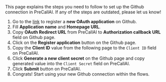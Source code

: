 
<Info>
    This page explains the steps you need to follow to set up the Github
    connection in PreCallAI. If any of the steps are outdated, please let us know!
</Info>

1. Go to the [link](https://github.com/settings/applications/new) to register a **new OAuth application** on Github.
2. Fill **Application name** and **Homepage URL**.
3. Copy **OAuth Redirect URL** from PreCallAI to **Authorization callback URL** field on Github page.
4. Click on the **Register application** button on the Github page.
5. Copy the **Client ID** value from the following page to the `Client ID` field on PreCallAI.
6. Click **Generate a new client secret** on the Github page and copy generated value into the `Client Secret` field on PreCallAI.
7. Click **Submit** button on PreCallAI.
8. Congrats! Start using your new Github connection within the flows.
